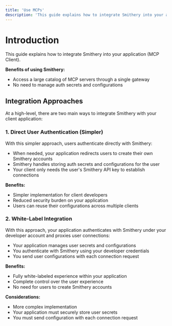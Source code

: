 ```yaml
---
title: 'Use MCPs'
description: 'This guide explains how to integrate Smithery into your application (MCP Client).'
---
```


# Introduction

This guide explains how to integrate Smithery into your application (MCP Client).

**Benefits of using Smithery:**

- Access a large catalog of MCP servers through a single gateway
- No need to manage auth secrets and configurations

## Integration Approaches

At a high-level, there are two main ways to integrate Smithery with your client application:

### 1. Direct User Authentication (Simpler)

With this simpler approach, users authenticate directly with Smithery:

- When needed, your application redirects users to create their own Smithery accounts
- Smithery handles storing auth secrets and configurations for the user
- Your client only needs the user's Smithery API key to establish connections

**Benefits:**
- Simpler implementation for client developers
- Reduced security burden on your application
- Users can reuse their configurations across multiple clients

### 2. White-Label Integration

With this approach, your application authenticates with Smithery under your developer account and proxies user connections:

- Your application manages user secrets and configurations
- You authenticate with Smithery using your developer credentials
- You send user configurations with each connection request

**Benefits:**
- Fully white-labeled experience within your application
- Complete control over the user experience
- No need for users to create Smithery accounts

**Considerations:**
- More complex implementation
- Your application must securely store user secrets
- You must send configuration with each connection request
